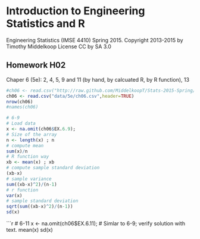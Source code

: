# Introduction to Engineering Statistics and R 
Engineering Statistics (IMSE 4410) Spring 2015. 
Copyright 2013-2015 by Timothy Middelkoop License CC by SA 3.0

## Homework H02 
Chaper 6 (5e): 2, 4, 5, 9 and 11 (by hand, by calcuated R, by R function), 13

```r
#ch06 <- read.csv("http://raw.github.com/MiddelkoopT/Stats-2015-Spring/master/data/5e/ch06.csv",header=TRUE)
ch06 <- read.csv("data/5e/ch06.csv",header=TRUE)
nrow(ch06)
#names(ch06)

```

```r
# 6-9
# Load data
x <- na.omit(ch06$EX.6.9);
# Size of the array
n <- length(x) ; n
# compute mean
sum(x)/n
# R function way
xb <- mean(x) ; xb
# compute sample standard deviation
(xb-x)
# sample variance
sum((xb-x)^2)/(n-1)
# r function
var(x)
# sample standard deviation
sqrt(sum((xb-x)^2)/(n-1))
sd(x)

```


```r
# 6-11
x <- na.omit(ch06$EX.6.11);
# Simlar to 6-9; verify solution with text.
mean(x)
sd(x)

